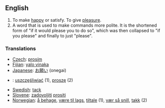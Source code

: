 ==English==

#To make [[happy]] or satisfy.  To give [[pleasure]].
#A word that is used to make commands more polite.  It is the shortened form of "if it would please you to do so", which was then collapsed to "if you please" and finally to just "please".

===Translations===
*[[Czech]]: [[prosím]]
*[[Fijian]]: [[yalo vinaka]]
*[[Japanese]]: [[お願い]] (onegai)
*{{pl}}: [[uszczęśliwiać]] (1), [[proszę]] (2)
*[[Swedish]]: [[tack]]
*[[Slovene]]: [[zadovoljiti]] [[prositi]]
*[[Norwegian]]: [[å behage]], [[være til lags]], [[tiltale]] (1), [[vær så snill]], [[takk]] (2)